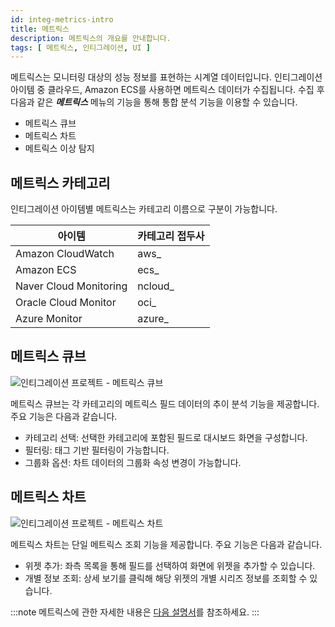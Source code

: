 ```yaml
---
id: integ-metrics-intro
title: 메트릭스
description: 메트릭스의 개요를 안내합니다. 
tags: [ 메트릭스, 인티그레이션, UI ]
---
```


메트릭스는 모니터링 대상의 성능 정보를 표현하는 시계열 데이터입니다. 인티그레이션 아이템 중 클라우드, Amazon ECS를 사용하면 메트릭스 데이터가 수집됩니다. 수집 후 다음과 같은 ***메트릭스*** 메뉴의 기능을 통해 통합 분석 기능을 이용할 수 있습니다.

* 메트릭스 큐브
* 메트릭스 차트
* 메트릭스 이상 탐지

## 메트릭스 카테고리

인티그레이션 아이템별 메트릭스는 카테고리 이름으로 구분이 가능합니다.

|아이템|카테고리 접두사|
|----|----|
|Amazon CloudWatch|aws_|
|Amazon ECS|ecs_|
|Naver Cloud Monitoring|ncloud_|
|Oracle Cloud Monitor|oci_|
|Azure Monitor|azure_|

## 메트릭스 큐브

![인티그레이션 프로젝트 - 메트릭스 큐브](https://img.whatap.io/media/images/whatap_integration_project_metrics_metrics_cube.png)

메트릭스 큐브는 각 카테고리의 메트릭스 필드 데이터의 추이 분석 기능을 제공합니다. 주요 기능은 다음과 같습니다.

* 카테고리 선택: 선택한 카테고리에 포함된 필드로 대시보드 화면을 구성합니다.
* 필터링: 태그 기반 필터링이 가능합니다. 
* 그룹화 옵션: 차트 데이터의 그룹화 속성 변경이 가능합니다.

## 메트릭스 차트

![인티그레이션 프로젝트 - 메트릭스 차트](https://img.whatap.io/media/images/whatap_integration_project_metrics_metrics_chart.png)

메트릭스 차트는 단일 메트릭스 조회 기능을 제공합니다. 주요 기능은 다음과 같습니다.

* 위젯 추가: 좌측 목록을 통해 필드를 선택하여 화면에 위젯을 추가할 수 있습니다.
* 개별 정보 조회: 상세 보기를 클릭해 해당 위젯의 개별 시리즈 정보를 조회할 수 있습니다.

:::note
메트릭스에 관한 자세한 내용은 [다음 설명서](common-metrics-intro)를 참조하세요.
:::